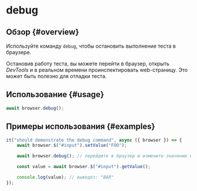 # debug

## Обзор {#overview}

Используйте команду `debug`, чтобы остановить выполнение теста в браузере.

Остановив работу теста, вы можете перейти в браузер, открыть _DevTools_ и в реальном времени проинспектировать web-страницу. Это может быть полезно для отладки теста.

## Использование {#usage}

```javascript
await browser.debug();
```

## Примеры использования {#examples}

```javascript
it("should demonstrate the debug command", async ({ browser }) => {
    await browser.$("#input").setValue("FOO");

    await browser.debug(); // перейдите в браузер и измените значение #input на "BAR"

    const value = await browser.$("#input").getValue();

    console.log(value); // выведет: "BAR"
});
```
